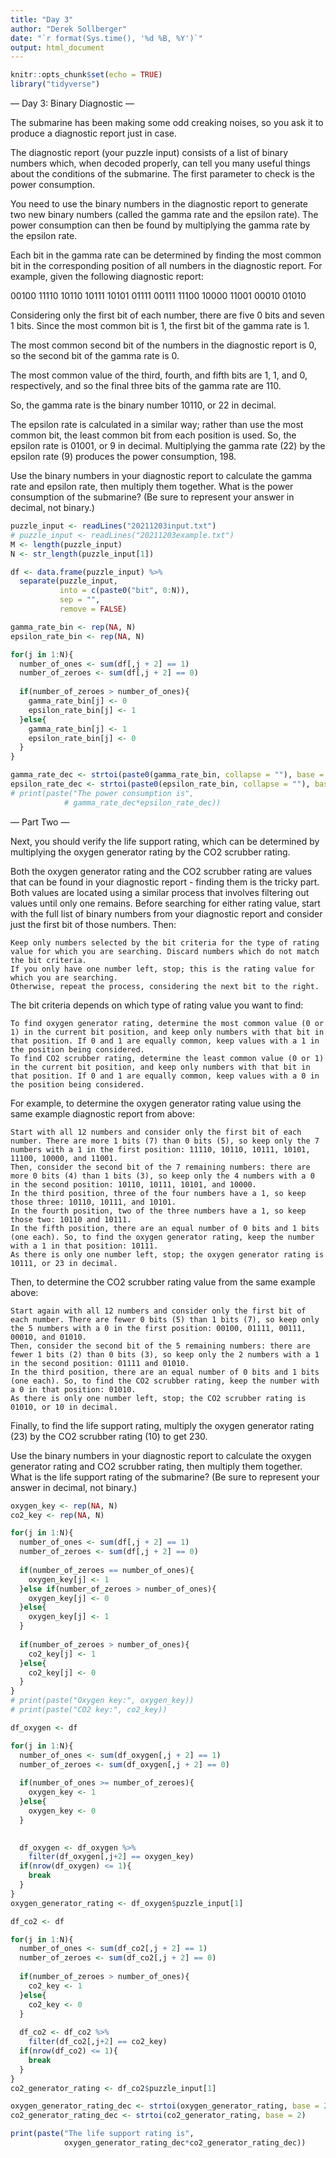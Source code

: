 ```yaml
---
title: "Day 3"
author: "Derek Sollberger"
date: "`r format(Sys.time(), '%d %B, %Y')`"
output: html_document
---
```


```r
knitr::opts_chunk$set(echo = TRUE)
library("tidyverse")
```

--- Day 3: Binary Diagnostic ---

The submarine has been making some odd creaking noises, so you ask it to produce a diagnostic report just in case.

The diagnostic report (your puzzle input) consists of a list of binary numbers which, when decoded properly, can tell you many useful things about the conditions of the submarine. The first parameter to check is the power consumption.

You need to use the binary numbers in the diagnostic report to generate two new binary numbers (called the gamma rate and the epsilon rate). The power consumption can then be found by multiplying the gamma rate by the epsilon rate.

Each bit in the gamma rate can be determined by finding the most common bit in the corresponding position of all numbers in the diagnostic report. For example, given the following diagnostic report:

00100
11110
10110
10111
10101
01111
00111
11100
10000
11001
00010
01010

Considering only the first bit of each number, there are five 0 bits and seven 1 bits. Since the most common bit is 1, the first bit of the gamma rate is 1.

The most common second bit of the numbers in the diagnostic report is 0, so the second bit of the gamma rate is 0.

The most common value of the third, fourth, and fifth bits are 1, 1, and 0, respectively, and so the final three bits of the gamma rate are 110.

So, the gamma rate is the binary number 10110, or 22 in decimal.

The epsilon rate is calculated in a similar way; rather than use the most common bit, the least common bit from each position is used. So, the epsilon rate is 01001, or 9 in decimal. Multiplying the gamma rate (22) by the epsilon rate (9) produces the power consumption, 198.

Use the binary numbers in your diagnostic report to calculate the gamma rate and epsilon rate, then multiply them together. What is the power consumption of the submarine? (Be sure to represent your answer in decimal, not binary.)

```r
puzzle_input <- readLines("20211203input.txt")
# puzzle_input <- readLines("20211203example.txt")
M <- length(puzzle_input)
N <- str_length(puzzle_input[1])

df <- data.frame(puzzle_input) %>%
  separate(puzzle_input,
           into = c(paste0("bit", 0:N)),
           sep = "",
           remove = FALSE)
```
```r
gamma_rate_bin <- rep(NA, N)
epsilon_rate_bin <- rep(NA, N)

for(j in 1:N){
  number_of_ones <- sum(df[,j + 2] == 1)
  number_of_zeroes <- sum(df[,j + 2] == 0)
  
  if(number_of_zeroes > number_of_ones){
    gamma_rate_bin[j] <- 0
    epsilon_rate_bin[j] <- 1
  }else{
    gamma_rate_bin[j] <- 1
    epsilon_rate_bin[j] <- 0
  }
}

gamma_rate_dec <- strtoi(paste0(gamma_rate_bin, collapse = ""), base = 2)
epsilon_rate_dec <- strtoi(paste0(epsilon_rate_bin, collapse = ""), base = 2)
# print(paste("The power consumption is",
            # gamma_rate_dec*epsilon_rate_dec))
```

--- Part Two ---

Next, you should verify the life support rating, which can be determined by multiplying the oxygen generator rating by the CO2 scrubber rating.

Both the oxygen generator rating and the CO2 scrubber rating are values that can be found in your diagnostic report - finding them is the tricky part. Both values are located using a similar process that involves filtering out values until only one remains. Before searching for either rating value, start with the full list of binary numbers from your diagnostic report and consider just the first bit of those numbers. Then:

    Keep only numbers selected by the bit criteria for the type of rating value for which you are searching. Discard numbers which do not match the bit criteria.
    If you only have one number left, stop; this is the rating value for which you are searching.
    Otherwise, repeat the process, considering the next bit to the right.

The bit criteria depends on which type of rating value you want to find:

    To find oxygen generator rating, determine the most common value (0 or 1) in the current bit position, and keep only numbers with that bit in that position. If 0 and 1 are equally common, keep values with a 1 in the position being considered.
    To find CO2 scrubber rating, determine the least common value (0 or 1) in the current bit position, and keep only numbers with that bit in that position. If 0 and 1 are equally common, keep values with a 0 in the position being considered.

For example, to determine the oxygen generator rating value using the same example diagnostic report from above:

    Start with all 12 numbers and consider only the first bit of each number. There are more 1 bits (7) than 0 bits (5), so keep only the 7 numbers with a 1 in the first position: 11110, 10110, 10111, 10101, 11100, 10000, and 11001.
    Then, consider the second bit of the 7 remaining numbers: there are more 0 bits (4) than 1 bits (3), so keep only the 4 numbers with a 0 in the second position: 10110, 10111, 10101, and 10000.
    In the third position, three of the four numbers have a 1, so keep those three: 10110, 10111, and 10101.
    In the fourth position, two of the three numbers have a 1, so keep those two: 10110 and 10111.
    In the fifth position, there are an equal number of 0 bits and 1 bits (one each). So, to find the oxygen generator rating, keep the number with a 1 in that position: 10111.
    As there is only one number left, stop; the oxygen generator rating is 10111, or 23 in decimal.

Then, to determine the CO2 scrubber rating value from the same example above:

    Start again with all 12 numbers and consider only the first bit of each number. There are fewer 0 bits (5) than 1 bits (7), so keep only the 5 numbers with a 0 in the first position: 00100, 01111, 00111, 00010, and 01010.
    Then, consider the second bit of the 5 remaining numbers: there are fewer 1 bits (2) than 0 bits (3), so keep only the 2 numbers with a 1 in the second position: 01111 and 01010.
    In the third position, there are an equal number of 0 bits and 1 bits (one each). So, to find the CO2 scrubber rating, keep the number with a 0 in that position: 01010.
    As there is only one number left, stop; the CO2 scrubber rating is 01010, or 10 in decimal.

Finally, to find the life support rating, multiply the oxygen generator rating (23) by the CO2 scrubber rating (10) to get 230.

Use the binary numbers in your diagnostic report to calculate the oxygen generator rating and CO2 scrubber rating, then multiply them together. What is the life support rating of the submarine? (Be sure to represent your answer in decimal, not binary.)

```r
oxygen_key <- rep(NA, N)
co2_key <- rep(NA, N)

for(j in 1:N){
  number_of_ones <- sum(df[,j + 2] == 1)
  number_of_zeroes <- sum(df[,j + 2] == 0)
  
  if(number_of_zeroes == number_of_ones){
    oxygen_key[j] <- 1
  }else if(number_of_zeroes > number_of_ones){
    oxygen_key[j] <- 0
  }else{
    oxygen_key[j] <- 1
  }
  
  if(number_of_zeroes > number_of_ones){
    co2_key[j] <- 1
  }else{
    co2_key[j] <- 0
  }
}
# print(paste("Oxygen key:", oxygen_key))
# print(paste("CO2 key:", co2_key))
```
```r
df_oxygen <- df

for(j in 1:N){
  number_of_ones <- sum(df_oxygen[,j + 2] == 1)
  number_of_zeroes <- sum(df_oxygen[,j + 2] == 0)
  
  if(number_of_ones >= number_of_zeroes){
    oxygen_key <- 1
  }else{
    oxygen_key <- 0
  }

  
  df_oxygen <- df_oxygen %>%
    filter(df_oxygen[,j+2] == oxygen_key)
  if(nrow(df_oxygen) <= 1){
    break
  }
}
oxygen_generator_rating <- df_oxygen$puzzle_input[1]

df_co2 <- df

for(j in 1:N){
  number_of_ones <- sum(df_co2[,j + 2] == 1)
  number_of_zeroes <- sum(df_co2[,j + 2] == 0)
  
  if(number_of_zeroes > number_of_ones){
    co2_key <- 1
  }else{
    co2_key <- 0
  }
  
  df_co2 <- df_co2 %>%
    filter(df_co2[,j+2] == co2_key)
  if(nrow(df_co2) <= 1){
    break
  }
}
co2_generator_rating <- df_co2$puzzle_input[1]

oxygen_generator_rating_dec <- strtoi(oxygen_generator_rating, base = 2)
co2_generator_rating_dec <- strtoi(co2_generator_rating, base = 2)

print(paste("The life support rating is",
            oxygen_generator_rating_dec*co2_generator_rating_dec))
```

